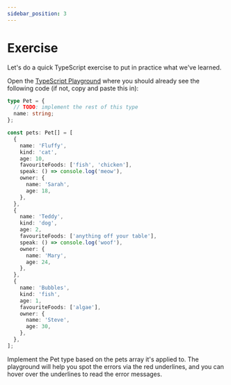 ```yaml
---
sidebar_position: 3
---
```


# Exercise

Let's do a quick TypeScript exercise to put in practice what we've learned.

Open the [TypeScript Playground](https://www.typescriptlang.org/play?ssl=39&ssc=2&pln=1&pc=1#code/C4TwDgpgBAChxQLxQN4Cgqagem1AKgPIAihAXFAJYC2YANhNRAHYLAAW0AThAM4IB7AGZQOlXqPAQMWZgEMmFfl0rMA5gG40AXzRoAxgOb8okYLwpxgAbQC6SKNZmZ0WN1HmKoAcgBidAFchIRBvABpndwBrVQATCm99OWBwyLc5NQgKAEYABgj3LCE5ADcBAJVgCF8BAViLR28hcXZwn312Sn0olm9bAsKoXkg5KIoACgBKJAA+KENjAQYAOjoBNXGAImYIAQB3TcmBwv2drgpXQbdPLJ8AZTkuOVbjq6gM2+yADle3XT-XpdCjcEvgILFYqFflgYsx4j5YutUlcPhQAEzQzDFMoVShVGp1BrWbxyZggMTqKDCEQgcpcURyABGDD6mKGIzGUCms3mRl4Swgq3WWz2tSEhzZpwg51QaUGIJ8AFlHlC5YVUVA0QAWNn-LDaQFqjwKW7eABCAUZzL4yMGsPhTRatvVmRybOxdLx1Vq9QoxLkdDUcggrKNUplQLeCu8dyqJRDbPSrqgAGZ8ka9ZhdLYgA) where you should already see the following code (if not, copy and paste this in):

```ts
type Pet = {
  // TODO: implement the rest of this type
  name: string;
};

const pets: Pet[] = [
  {
    name: 'Fluffy',
    kind: 'cat',
    age: 10,
    favouriteFoods: ['fish', 'chicken'],
    speak: () => console.log('meow'),
    owner: {
      name: 'Sarah',
      age: 18,
    },
  },
  {
    name: 'Teddy',
    kind: 'dog',
    age: 2,
    favouriteFoods: ['anything off your table'],
    speak: () => console.log('woof'),
    owner: {
      name: 'Mary',
      age: 24,
    },
  },
  {
    name: 'Bubbles',
    kind: 'fish',
    age: 1,
    favouriteFoods: ['algae'],
    owner: {
      name: 'Steve',
      age: 30,
    },
  },
];
```

Implement the Pet type based on the pets array it's applied to. The playground will help you spot the errors via the red underlines, and you can hover over the underlines to read the error messages.
